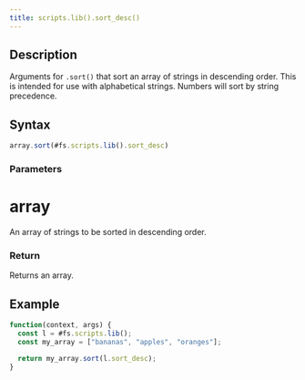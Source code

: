 ```yaml
---
title: scripts.lib().sort_desc()
---
```


## Description

Arguments for `.sort()` that sort an array of strings in descending order. This is intended for use with alphabetical strings. Numbers will sort by string precedence.

## Syntax

```js
array.sort(#fs.scripts.lib().sort_desc)
```

### Parameters

# array

An array of strings to be sorted in descending order.

### Return

Returns an array.

## Example

```js
function(context, args) {
  const l = #fs.scripts.lib();
  const my_array = ["bananas", "apples", "oranges"];

  return my_array.sort(l.sort_desc);
}
```
